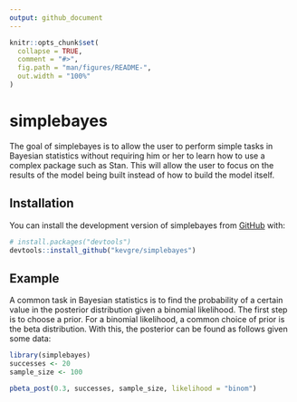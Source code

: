 ```yaml
---
output: github_document
---
```


<!-- README.md is generated from README.Rmd. Please edit that file -->

```r
knitr::opts_chunk$set(
  collapse = TRUE,
  comment = "#>",
  fig.path = "man/figures/README-",
  out.width = "100%"
)
```

# simplebayes

<!-- badges: start -->
<!-- badges: end -->

The goal of simplebayes is to allow the user to perform simple tasks in Bayesian statistics without requiring him or her to learn how to use a complex package such as Stan. This will allow the user to focus on the results of the model being built instead of how to build the model itself.

## Installation

You can install the development version of simplebayes from [GitHub](https://github.com/) with:

``` r
# install.packages("devtools")
devtools::install_github("kevgre/simplebayes")
```

## Example

A common task in Bayesian statistics is to find the probability of a certain value in the posterior distribution given a binomial likelihood. The first step is to choose a prior. For a binomial likelihood, a common choice of prior is the beta distribution. With this, the posterior can be found as follows given some data:

```r
library(simplebayes)
successes <- 20
sample_size <- 100

pbeta_post(0.3, successes, sample_size, likelihood = "binom")
```
